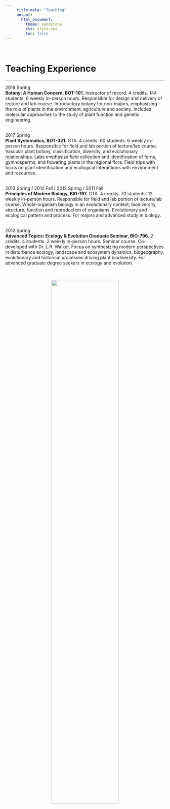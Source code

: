 ```yaml
---
     title-meta: "Teaching"
     output:
       html_document:
         theme: sandstone
         css: style.css
         toc: false
---
```

\  

# Teaching Experience
******  

2019 Spring  
**Botany: A Human Concern, BOT-101.**  Instructor of record.  4 credits.  144 students.  6 weekly in-person hours.  Responsible for design and delivery of lecture and lab course.  Introductory botany for non-majors, emphasizing the role of plants in the environment, agriculture and society. Includes molecular approaches to the study of plant function and genetic engineering.  
\  

2017 Spring  
**Plant Systematics, BOT-321.**  GTA.  4 credits.  60 students.  6 weekly in-person hours.  Responsible for field and lab portion of lecture/lab course.  Vascular plant botany, classification, diversity, and evolutionary relationships.  Labs emphasize field collection and identification of ferns, gymnosperms, and flowering plants in the regional flora.  Field trips with focus on plant identification and ecological interactions with environment and resources.  
\  

2013 Spring / 2012 Fall / 2012 Spring / 2011 Fall  
**Principles of Modern Biology, BIO-197.** GTA.  4 credits.  70 students.  12 weekly in-person hours.   Responsible for field and lab portion of lecture/lab course.  Whole-organism biology in an evolutionary context; biodiversity, structure, function and reproduction of organisms.  Evolutionary and ecological pattern and process.  For majors and advanced study in biology.  
\  

2012 Spring  
**Advanced Topics: Ecology \& Evolution Graduate Seminar, BIO-796.** 2 credits.  4 students.  2 weekly in-person hours.  Seminar course.  Co-developed with Dr. L.R. Walker.  Focus on synthesizing modern perspectives in disturbance ecology, landscape and ecosystem dynamics, biogeography, evolutionary and historical processes driving plant biodiversity.  For advanced graduate degree seekers in ecology and evolution.  

\  

<center><img src="images/fig_wawawai.png" style="border:0; margin-right: 15px; margin-left: 15px;" width="65%" alt="" align="middle"></center>
